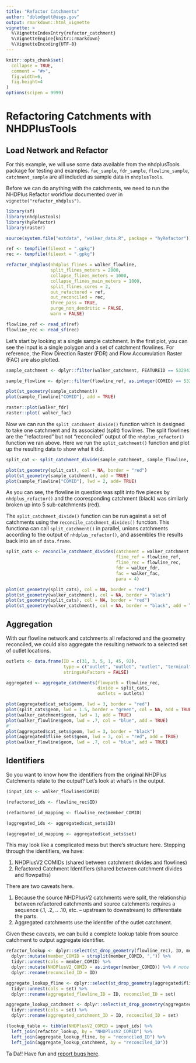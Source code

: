 ```yaml
---
title: "Refactor Catchments"
author: "dblodgett@usgs.gov"
output: rmarkdown::html_vignette
vignette: >
  %\VignetteIndexEntry{refactor_catchment}
  %\VignetteEngine{knitr::rmarkdown}
  %\VignetteEncoding{UTF-8}
---
```


```r
knitr::opts_chunk$set(
  collapse = TRUE,
  comment = "#>",
  fig.width=6,
  fig.height=4
)
options(scipen = 9999)
```
# Refactoring Catchments with NHDPlusTools

## Load Network and Refactor

For this example, we will use some data available from the nhdplusTools package for testing and examples. `fac_sample`, `fdr_sample`, `flowline_sample`, `catchment_sample` are all included as sample data in `nhdplusTools`.

Before we can do anything with the catchments, we need to run the NHDPlus Refactor workflow documented over in `vignette("refactor_nhdplus")`.

```r
library(sf)
library(nhdplusTools)
library(hyRefactor)
library(raster)

source(system.file("extdata", "walker_data.R", package = "hyRefactor"))

ref <- tempfile(fileext = ".gpkg")
rec <- tempfile(fileext = ".gpkg")

refactor_nhdplus(nhdplus_flines = walker_flowline,
                 split_flines_meters = 2000,
                 collapse_flines_meters = 1000,
                 collapse_flines_main_meters = 1000,
                 split_flines_cores = 2,
                 out_refactored = ref,
                 out_reconciled = rec,
                 three_pass = TRUE,
                 purge_non_dendritic = FALSE,
                 warn = FALSE)

flowline_ref <- read_sf(ref)
flowline_rec <- read_sf(rec)
```

Let's start by looking at a single sample catchment. In the first plot, you can see the input is a single polygon and a set of catchment flowlines. For reference, the Flow Direction Raster (FDR) and Flow Accumulation Raster (FAC) are also plotted.

```r
sample_catchment <- dplyr::filter(walker_catchment, FEATUREID == 5329435)

sample_flowline <- dplyr::filter(flowline_ref, as.integer(COMID) == 5329435)

plot(st_geometry(sample_catchment))
plot(sample_flowline["COMID"], add = TRUE)

raster::plot(walker_fdr)
raster::plot( walker_fac)
```

Now we can run the `split_catchment_divide()` function which is designed to take one catchment and its associated (split) flowlines. The split flowlines are the "refactored" but not "reconciled" output of the `nhdplus_refactor()` function we ran above. Here we run the `split_catchment()` function and plot up the resulting data to show what it did.

```r
split_cat <- split_catchment_divide(sample_catchment, sample_flowline, walker_fdr,  walker_fac)

plot(st_geometry(split_cat), col = NA, border = "red")
plot(st_geometry(sample_catchment), add = TRUE)
plot(sample_flowline["COMID"], lwd = 2, add= TRUE)
```

As you can see, the flowline in question was split into five pieces by `nhdplus_refactor()` and the cooresponding catchment (black) was similarly broken up into 5 sub-catchments (red).

The `split_catchment_divide()` function can be run against a set of catchments using the `reconcile_catchment_divides()` function. This functiona can call `split_catchment()` in parallel, unions catchments according to the output of `nhdplus_refactor()`, and assembles the results back into an `sf` `data.frame`.

```r
split_cats <- reconcile_catchment_divides(catchment = walker_catchment, 
                                          fline_ref = flowline_ref, 
                                          fline_rec = flowline_rec, 
                                          fdr = walker_fdr, 
                                          fac = walker_fac, 
                                          para = 4)

plot(st_geometry(split_cats), col = NA, border = "red")
plot(st_geometry(walker_catchment), col = NA, border = "black")
plot(st_geometry(split_cats), col = NA, border = "red")
plot(st_geometry(walker_catchment), col = NA, border = "black", add = TRUE)
```

## Aggregation

With our flowline network and catchments all refactored and the geometry reconciled, we could also aggregate the resulting network to a selected set of outlet locations. 

```r
outlets <- data.frame(ID = c(31, 3, 5, 1, 45, 92),
                      type = c("outlet", "outlet", "outlet", "terminal", "outlet", "outlet"),
                      stringsAsFactors = FALSE)

aggregated <- aggregate_catchments(flowpath = flowline_rec, 
                                   divide = split_cats,
                                   outlets = outlets)

plot(aggregated$cat_sets$geom, lwd = 3, border = "red")
plot(split_cats$geom, lwd = 1.5, border = "green", col = NA, add = TRUE)
plot(walker_catchment$geom, lwd = 1, add = TRUE)
plot(walker_flowline$geom, lwd = .7, col = "blue", add = TRUE)
#'
plot(aggregated$cat_sets$geom, lwd = 3, border = "black")
plot(aggregated$fline_sets$geom, lwd = 3, col = "red", add = TRUE)
plot(walker_flowline$geom, lwd = .7, col = "blue", add = TRUE)
```

## Identifiers

So you want to know how the identifiers from the original NHDPlus Catchments relate to the output? Let's look at what's in the output. 

```r
(input_ids <- walker_flowline$COMID)

(refactored_ids <- flowline_rec$ID)

(refactored_id_mapping <- flowline_rec$member_COMID)

(aggregated_ids <- aggregated$cat_sets$ID)

(aggregated_id_mapping <- aggregated$cat_sets$set)
```

This may look like a complicated mess but there's structure here. Stepping through the identifiers, we have:

1. NHDPlusV2 COMIDs (shared between catchment divides and flowlines)
1. Refactored Catchment Identifiers (shared between catchment divides and flowpaths)

There are two caveats here.

1. Because the source NHDPlusV2 catchments were split, the relationship between refactored catchments and source catchments requires a sequence (.1, .2, .. .10, etc. -- upstream to downstream) to differentiate the parts.
2. Aggregated catchments use the identifer of the outlet catchment.

Given these caveats, we can build a complete lookup table from source catchment to output aggregate identifier.

```r

refactor_lookup <- dplyr::select(st_drop_geometry(flowline_rec), ID, member_COMID) %>%
  dplyr::mutate(member_COMID = strsplit(member_COMID, ",")) %>%
  tidyr::unnest(cols = member_COMID) %>%
  dplyr::mutate(NHDPlusV2_COMID = as.integer(member_COMID)) %>% # note as.integer truncates
  dplyr::rename(reconciled_ID = ID)

aggregate_lookup_fline <- dplyr::select(st_drop_geometry(aggregated$fline_sets), ID, set) %>%
  tidyr::unnest(cols = set) %>%
  dplyr::rename(aggregated_flowline_ID = ID, reconciled_ID = set)

aggregate_lookup_catchment <- dplyr::select(st_drop_geometry(aggregated$cat_sets), ID, set) %>%
  tidyr::unnest(cols = set) %>%
  dplyr::rename(aggregated_catchment_ID = ID, reconciled_ID = set)

(lookup_table <- tibble(NHDPlusV2_COMID = input_ids) %>%
  left_join(refactor_lookup, by = "NHDPlusV2_COMID") %>%
  left_join(aggregate_lookup_fline, by = "reconciled_ID") %>%
  left_join(aggregate_lookup_catchment, by = "reconciled_ID"))

```

Ta Da!! Have fun and [report bugs here](https://github.com/dblodgett-usgs/nhdplusTools/issues). 